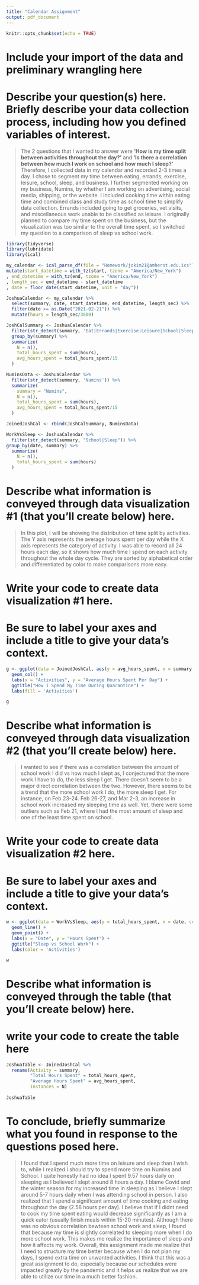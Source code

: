 ```yaml
---
title: "Calendar Assignment"
output: pdf_document
---
```


```r
knitr::opts_chunk$set(echo = TRUE)
```

# Include your import of the data and preliminary wrangling here
# Describe your question(s) here. Briefly describe your data collection process, including how you defined variables of interest.

> The 2 questions that I wanted to answer were **'How is my time split between activities throughout the day?'** and **'Is there a correlation between how much I work on school and how much I sleep?'** 
> Therefore, I collected data in my calendar and recorded 2-3 times a day. I chose to segment my time between eating, errands, exercise, leisure, school, sleep, and business. I further segmented working on my business, Numins, by whether I am working on advertising, social media, shipping, or the website. I included cooking time within eating time and combined class and study time as school time to simplify data collection. Errands included going to get groceries, vet visits, and miscellaneous work unable to be classified as leisure. I originally planned to compare my time spent on the business, but the visualization was too similar to the overall time spent, so I switched my question to a comparison of sleep vs school work. 

```r
library(tidyverse)
library(lubridate)
library(ical)

my_calendar <- ical_parse_df(file = "Homework/jokim21@amherst.edu.ics") %>%
mutate(start_datetime = with_tz(start, tzone = "America/New_York")
, end_datetime = with_tz(end, tzone = "America/New_York")
, length_sec = end_datetime - start_datetime
, date = floor_date(start_datetime, unit = "day"))

JoshuaCalendar <- my_calendar %>%
  select(summary, date, start_datetime, end_datetime, length_sec) %>%
  filter(date >= as.Date("2021-02-21")) %>%
  mutate(hours = length_sec/3600)

JoshCalSummary <- JoshuaCalendar %>%
  filter(str_detect(summary, 'Eat|Errands|Exercise|Leisure|School|Sleep')) %>%
  group_by(summary) %>%
  summarize( 
    N = n(),
    total_hours_spent = sum(hours),
    avg_hours_spent = total_hours_spent/15
  )

NuminsData <- JoshuaCalendar %>%
  filter(str_detect(summary, 'Numins')) %>%
  summarize(
    summary = "Numins",
    N = n(),
    total_hours_spent = sum(hours),
    avg_hours_spent = total_hours_spent/15
  )

JoinedJoshCal <- rbind(JoshCalSummary, NuminsData)

WorkVsSleep <- JoshuaCalendar %>%
  filter(str_detect(summary, "School|Sleep")) %>%
group_by(date, summary) %>%
  summarize( 
    N = n(),
    total_hours_spent = sum(hours)
  )
```


# Describe what information is conveyed through data visualization #1 (that you’ll create below) here.

> In this plot, I will be showing the distribution of time split by activities. The Y axis represents the average hours spent per day while the X axis represents the category of activity. I was able to record all 24 hours each day, so it shows how much time I spend on each activity throughout the whole day cycle. They are sorted by alphabetical order and differentiated by color to make comparisons more easy. 

# Write your code to create data visualization #1 here.
# Be sure to label your axes and include a title to give your data's context.

```r
g <- ggplot(data = JoinedJoshCal, aes(y = avg_hours_spent, x = summary, fill = summary)) +
  geom_col() +
  labs(x = "Activities", y = "Average Hours Spent Per Day") +
  ggtitle("How I Spend My Time During Quarantine") +
  labs(fill = 'Activities')

g
```

# Describe what information is conveyed through data visualization #2 (that you’ll create below) here.

> I wanted to see if there was a correlation between the amount of school work I did vs how much I slept as, I conjectured that the more work I have to do, the less sleep I get. There doesn't seem to be a major direct correlation between the two. However, there seems to be a trend that the more school work I do, the more sleep I get. For instance, on Feb 23-24. Feb 26-27, and Mar 2-3, an increase in school work increased my sleeping time as well. Yet, there were some outliers such as Feb 21, where I had the most amount of sleep and one of the least time spent on school. 

# Write your code to create data visualization #2 here.
# Be sure to label your axes and include a title to give your data's context.

```r
w <- ggplot(data = WorkVsSleep, aes(y = total_hours_spent, x = date, color = summary)) +
  geom_line() +
  geom_point() +
  labs(x = "Date", y = "Hours Spent") +
  ggtitle("Sleep vs School Work") +
  labs(color = 'Activities') 

w
```


# Describe what information is conveyed through the table (that you’ll create below) here.
# write your code to create the table here

```r
JoshuaTable <- JoinedJoshCal %>%
  rename(Activity = summary,
         "Total Hours Spent" = total_hours_spent,
         "Average Hours Spent" = avg_hours_spent,
         Instances = N)
  
JoshuaTable
```


# To conclude, briefly summarize what you found in response to the questions posed here.

> I found that I spend much more time on leisure and sleep than I wish to, while I realized I should try to spend more time on Numins and School. I quite honestly had no idea I spent 9.57 hours daily on sleeping as I believed I slept around 8 hours a day. I blame Covid and the winter season for my increased time in sleeping as I believe I slept around 5-7 hours daily when I was attending school in person. I also realized that I spend a significant amount of time cooking and eating throughout the day (2.58 hours per day). I believe that if I didnt need to cook my time spent eating would decrease significantly as I am a quick eater (usually finish meals within 15-20 minutes). 
Although there was no obvious correlation bewteen school work and sleep, I found that because my time is slightly correlated to sleeping more when I do more school work. This makes me realize the importance of sleep and how it affects my work. Overall, this assignment made me realize that I need to structure my time better because when I do not plan my days, I spend extra time on unwanted activities. I think that this was a great assignment to do, especially because our schedules were impacted greatly by the pandemic and it helps us realize that we are able to utilize our time in a much better fashion. 